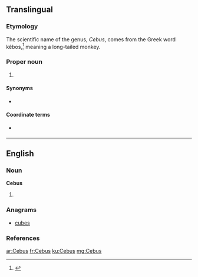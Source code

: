 ==Translingual==
{{wikipedia}}
{{wikispecies}}

===Etymology===
The scientific name of the genus, ''Cebus'', comes from the Greek word kêbos,<ref>{{cite book |author=William Rossiter |year=1879 |title=An illustrated dictionary of scientific terms |publisher=William Collins, Sons, and Company |location=London & Glasgow |isbn=0-548-93307-3 |passage=}}</ref> meaning a long-tailed monkey.

===Proper noun===
{{mul-proper noun|head=''Cebus''}}

# {{taxon|genus|subfamily|Cebinae|slender [[capuchin]] monkeys}}

====Synonyms====
* {{sense|genus}} {{taxlink|Sapajus|genus}} {{a|the oldest synonym}}

====Coordinate terms====
* {{sense|genus}} {{taxlink|Sapajus|genus}} {{a|proposed}}

----

==English==

===Noun===
'''Cebus'''

# {{plural of|Cebu}}

===Anagrams===
* [[cubes#English|cubes]]

===References===
<references/>

[[ar:Cebus]]
[[fr:Cebus]]
[[ku:Cebus]]
[[mg:Cebus]]